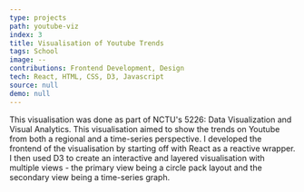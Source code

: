 ```yaml
---
type: projects
path: youtube-viz
index: 3
title: Visualisation of Youtube Trends
tags: School
image: --
contributions: Frontend Development, Design
tech: React, HTML, CSS, D3, Javascript
source: null
demo: null
---
```


This visualisation was done as part of NCTU's 5226: Data Visualization and Visual
Analytics. This visualisation <Highlight>aimed to show the trends on Youtube from both a
regional and a time-series perspective</Highlight>. I developed the frontend of the visualisation
by starting off with React as a reactive wrapper. I then used D3 to create an <Highlight>interactive
and layered visualisation with multiple views</Highlight> - the primary view being a circle pack layout
and the secondary view being a time-series graph.
